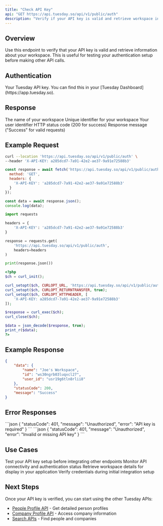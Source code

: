```yaml
---
title: "Check API Key"
api: "GET https://api.tuesday.so/api/v1/public/auth"
description: "Verify if your API key is valid and retrieve workspace information"
---
```


## Overview

Use this endpoint to verify that your API key is valid and retrieve information about your workspace. This is useful for testing your authentication setup before making other API calls.

## Authentication

<ParamField header="X-API-KEY" type="string" required>
  Your Tuesday API key. You can find this in your [Tuesday Dashboard](https://app.tuesday.so).
</ParamField>

## Response

<ResponseField name="data" type="object">
  <Expandable title="data">
    <ResponseField name="name" type="string">
      The name of your workspace
    </ResponseField>
    <ResponseField name="id" type="string">
      Unique identifier for your workspace
    </ResponseField>
    <ResponseField name="user_id" type="string">
      Your user identifier
    </ResponseField>
  </Expandable>
</ResponseField>

<ResponseField name="statusCode" type="number">
  HTTP status code (200 for success)
</ResponseField>

<ResponseField name="message" type="string">
  Response message ("Success" for valid requests)
</ResponseField>

## Example Request

<CodeGroup>

```bash cURL
curl --location 'https://api.tuesday.so/api/v1/public/auth' \
--header 'X-API-KEY: a285dcd7-7a91-42e2-ae37-9a91e72588b3'
```

```javascript JavaScript
const response = await fetch('https://api.tuesday.so/api/v1/public/auth', {
  method: 'GET',
  headers: {
    'X-API-KEY': 'a285dcd7-7a91-42e2-ae37-9a91e72588b3'
  }
});

const data = await response.json();
console.log(data);
```

```python Python
import requests

headers = {
    'X-API-KEY': 'a285dcd7-7a91-42e2-ae37-9a91e72588b3'
}

response = requests.get(
    'https://api.tuesday.so/api/v1/public/auth',
    headers=headers
)

print(response.json())
```

```php PHP
<?php
$ch = curl_init();

curl_setopt($ch, CURLOPT_URL, 'https://api.tuesday.so/api/v1/public/auth');
curl_setopt($ch, CURLOPT_RETURNTRANSFER, true);
curl_setopt($ch, CURLOPT_HTTPHEADER, [
    'X-API-KEY: a285dcd7-7a91-42e2-ae37-9a91e72588b3'
]);

$response = curl_exec($ch);
curl_close($ch);

$data = json_decode($response, true);
print_r($data);
?>
```

</CodeGroup>

## Example Response

<ResponseExample>

```json Response
{
    "data": {
        "name": "Joe's Workspace",
        "id": "ws30ngrb03luqxcl27",
        "user_id": "usr19g6tln8rlii8"
    },
    "statusCode": 200,
    "message": "Success"
}
```

</ResponseExample>

## Error Responses

<AccordionGroup>
  <Accordion title="401 Unauthorized - Missing API Key">
    ```json
    {
        "statusCode": 401,
        "message": "Unauthorized",
        "error": "API key is required"
    }
    ```
  </Accordion>
  
  <Accordion title="401 Unauthorized - Invalid API Key">
    ```json
    {
        "statusCode": 401,
        "message": "Unauthorized",
        "error": "Invalid or missing API key"
    }
    ```
  </Accordion>
</AccordionGroup>

## Use Cases

<CardGroup cols={2}>
  <Card title="Authentication Testing" icon="shield-check">
    Test your API key setup before integrating other endpoints
  </Card>
  
  <Card title="Health Checks" icon="heart-pulse">
    Monitor API connectivity and authentication status
  </Card>
  
  <Card title="Workspace Info" icon="building">
    Retrieve workspace details for display in your application
  </Card>
  
  <Card title="Integration Setup" icon="plug">
    Verify credentials during initial integration setup
  </Card>
</CardGroup>

## Next Steps

Once your API key is verified, you can start using the other Tuesday APIs:

- [People Profile API](/api-reference/people/profile) - Get detailed person profiles
- [Company Profile API](/api-reference/company/profile) - Access company information
- [Search APIs](/api-reference/people/search) - Find people and companies 